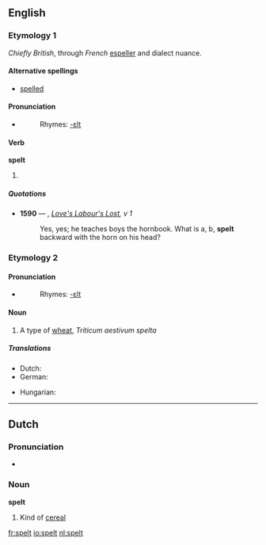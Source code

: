 ==English==

===Etymology 1===
''Chiefly British'', through ''French'' [[espeller]] and dialect nuance.

====Alternative spellings====
*[[spelled]]

====Pronunciation====
*{{IPA|/'spεlt/}}
*:Rhymes: [[Rhymes:English:-ɛlt|-ɛlt]]

====Verb====
'''spelt'''

# {{past of|[[spell#Verb|spell]]}}

=====Quotations=====
*'''1590''' — {{w|William Shakespeare}}, ''[[s:Love's Labour's Lost|Love's Labour's Lost]], v 1''
*:Yes, yes; he teaches boys the hornbook. What is a, b, '''spelt'''<br/>backward with the horn on his head?

===Etymology 2===
====Pronunciation====
*{{IPA|/'spεlt/}}
*:Rhymes: [[Rhymes:English:-ɛlt|-ɛlt]]

====Noun====
{{en-noun|-}}

# A type of [[wheat]], ''Triticum aestivum spelta''

=====Translations=====
{{trans-top|a type of wheat, Triticum aestivum spelta}}
* Dutch: {{t+|nl|spelt}}
* German: {{t+|de|Dinkel|m}}
{{trans-mid}}
* Hungarian: {{t|hu|tönkölybúza}}
{{trans-bottom}}

----

==Dutch==

===Pronunciation===
*{{audio|Nl-spelt.ogg|audio}}

===Noun===
'''spelt''' {{n}}

# Kind of [[cereal]]

[[fr:spelt]]
[[io:spelt]]
[[nl:spelt]]